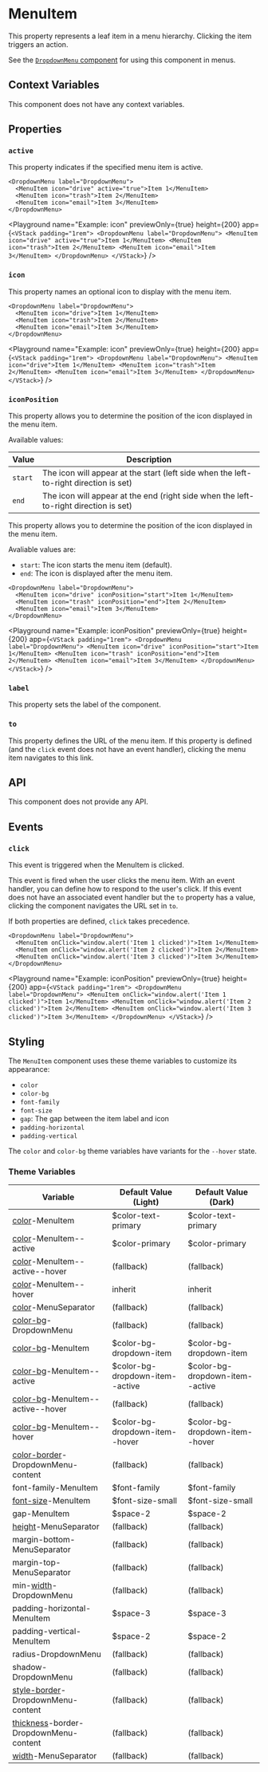 # MenuItem

This property represents a leaf item in a menu hierarchy. Clicking the item triggers an action.

See the [`DropdownMenu` component](./DropdownMenu) for using this component in menus.

## Context Variables

This component does not have any context variables.

## Properties

### `active`

This property indicates if the specified menu item is active.

```ueml copy /active="true"/
<DropdownMenu label="DropdownMenu">
  <MenuItem icon="drive" active="true">Item 1</MenuItem>
  <MenuItem icon="trash">Item 2</MenuItem>
  <MenuItem icon="email">Item 3</MenuItem>
</DropdownMenu>
```

<Playground
  name="Example: icon"
  previewOnly={true}
  height={200}
  app={`
    <VStack padding="1rem">
      <DropdownMenu label="DropdownMenu">
        <MenuItem icon="drive" active="true">Item 1</MenuItem>
        <MenuItem icon="trash">Item 2</MenuItem>
        <MenuItem icon="email">Item 3</MenuItem>
      </DropdownMenu>
    </VStack>
  `}
/>

### `icon`

This property names an optional icon to display with the menu item.

```ueml copy {2-4}
<DropdownMenu label="DropdownMenu">
  <MenuItem icon="drive">Item 1</MenuItem>
  <MenuItem icon="trash">Item 2</MenuItem>
  <MenuItem icon="email">Item 3</MenuItem>
</DropdownMenu>
```

<Playground
  name="Example: icon"
  previewOnly={true}
  height={200}
  app={`
    <VStack padding="1rem">
      <DropdownMenu label="DropdownMenu">
        <MenuItem icon="drive">Item 1</MenuItem>
        <MenuItem icon="trash">Item 2</MenuItem>
        <MenuItem icon="email">Item 3</MenuItem>
      </DropdownMenu>
    </VStack>
  `}
/>

### `iconPosition`

This property allows you to determine the position of the icon displayed in the menu item.

Available values:

| Value | Description |
| --- | --- |
| `start` | The icon will appear at the start (left side when the left-to-right direction is set) |
| `end` | The icon will appear at the end (right side when the left-to-right direction is set) |


This property allows you to determine the position of the icon displayed in the menu item.

Avaliable values are:

- `start`: The icon starts the menu item (default).
- `end`: The icon is displayed after the menu item.


```ueml copy {2-4}
<DropdownMenu label="DropdownMenu">
  <MenuItem icon="drive" iconPosition="start">Item 1</MenuItem>
  <MenuItem icon="trash" iconPosition="end">Item 2</MenuItem>
  <MenuItem icon="email">Item 3</MenuItem>
</DropdownMenu>
```

<Playground
  name="Example: iconPosition"
  previewOnly={true}
  height={200}
  app={`
    <VStack padding="1rem">
      <DropdownMenu label="DropdownMenu">
        <MenuItem icon="drive" iconPosition="start">Item 1</MenuItem>
        <MenuItem icon="trash" iconPosition="end">Item 2</MenuItem>
        <MenuItem icon="email">Item 3</MenuItem>
      </DropdownMenu>
    </VStack>
  `}
/>

### `label`

This property sets the label of the component.

### `to`

This property defines the URL of the menu item. If this property is defined (and the `click` event does not have an event handler), clicking the menu item navigates to this link.

## API

This component does not provide any API.

## Events

### `click`

This event is triggered when the MenuItem is clicked.

This event is fired when the user clicks the menu item. With an event handler, you can define how to respond to the user's click. If this event does not have an associated event handler but the `to` property has a value, clicking the component navigates the URL set in `to`.

If both properties are defined, `click` takes precedence.

```ueml copy {2-4}
<DropdownMenu label="DropdownMenu">
  <MenuItem onClick="window.alert('Item 1 clicked')">Item 1</MenuItem>
  <MenuItem onClick="window.alert('Item 2 clicked')">Item 2</MenuItem>
  <MenuItem onClick="window.alert('Item 3 clicked')">Item 3</MenuItem>
</DropdownMenu>
```

<Playground
  name="Example: iconPosition"
  previewOnly={true}
  height={200}
  app={`
    <VStack padding="1rem">
      <DropdownMenu label="DropdownMenu">
        <MenuItem onClick="window.alert('Item 1 clicked')">Item 1</MenuItem>
        <MenuItem onClick="window.alert('Item 2 clicked')">Item 2</MenuItem>
        <MenuItem onClick="window.alert('Item 3 clicked')">Item 3</MenuItem>
      </DropdownMenu>
    </VStack>
  `}
/>

## Styling

The `MenuItem` component uses these theme variables to customize its appearance:
- `color`
- `color-bg`
- `font-family`
- `font-size`
- `gap`: The gap between the item label and icon
- `padding-horizontal`
- `padding-vertical`

The `color` and `color-bg` theme variables have variants for the `--hover` state.

### Theme Variables

| Variable | Default Value (Light) | Default Value (Dark) |
| --- | --- | --- |
| [color](../styles-and-themes/common-units/#color-values)-MenuItem | $color-text-primary | $color-text-primary |
| [color](../styles-and-themes/common-units/#color-values)-MenuItem--active | $color-primary | $color-primary |
| [color](../styles-and-themes/common-units/#color-values)-MenuItem--active--hover | (fallback) | (fallback) |
| [color](../styles-and-themes/common-units/#color-values)-MenuItem--hover | inherit | inherit |
| [color](../styles-and-themes/common-units/#color-values)-MenuSeparator | (fallback) | (fallback) |
| [color-bg](../styles-and-themes/common-units/#color-values)-DropdownMenu | (fallback) | (fallback) |
| [color-bg](../styles-and-themes/common-units/#color-values)-MenuItem | $color-bg-dropdown-item | $color-bg-dropdown-item |
| [color-bg](../styles-and-themes/common-units/#color-values)-MenuItem--active | $color-bg-dropdown-item--active | $color-bg-dropdown-item--active |
| [color-bg](../styles-and-themes/common-units/#color-values)-MenuItem--active--hover | (fallback) | (fallback) |
| [color-bg](../styles-and-themes/common-units/#color-values)-MenuItem--hover | $color-bg-dropdown-item--hover | $color-bg-dropdown-item--hover |
| [color-border](../styles-and-themes/common-units/#color-values)-DropdownMenu-content | (fallback) | (fallback) |
| font-family-MenuItem | $font-family | $font-family |
| [font-size](../styles-and-themes/common-units/#size-values)-MenuItem | $font-size-small | $font-size-small |
| gap-MenuItem | $space-2 | $space-2 |
| [height](../styles-and-themes/common-units/#size-values)-MenuSeparator | (fallback) | (fallback) |
| margin-bottom-MenuSeparator | (fallback) | (fallback) |
| margin-top-MenuSeparator | (fallback) | (fallback) |
| min-[width](../styles-and-themes/common-units/#size-values)-DropdownMenu | (fallback) | (fallback) |
| padding-horizontal-MenuItem | $space-3 | $space-3 |
| padding-vertical-MenuItem | $space-2 | $space-2 |
| radius-DropdownMenu | (fallback) | (fallback) |
| shadow-DropdownMenu | (fallback) | (fallback) |
| [style-border](../styles-and-themes/common-units/#border-style-values)-DropdownMenu-content | (fallback) | (fallback) |
| [thickness](../styles-and-themes/common-units/#size-values)-border-DropdownMenu-content | (fallback) | (fallback) |
| [width](../styles-and-themes/common-units/#size-values)-MenuSeparator | (fallback) | (fallback) |

